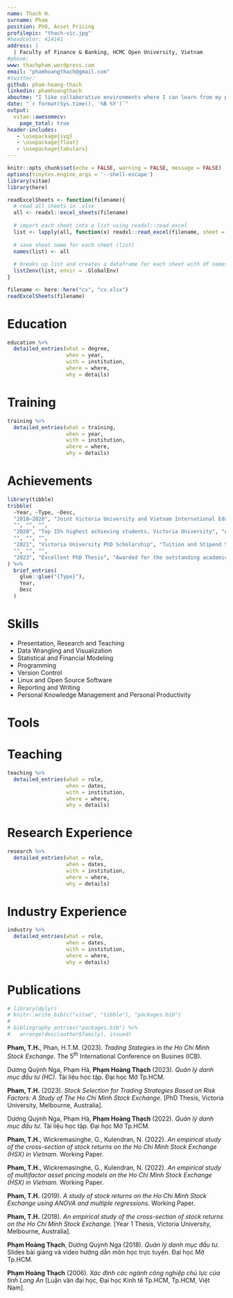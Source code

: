 ```yaml
---
name: Thach H.
surname: Pham
position: PhD, Asset Pricing
profilepic: "thach-vic.jpg"
#headcolor: 414141
address: |
  | Faculty of Finance & Banking, HCMC Open University, Vietnam
#phone: 
www: thachpham.wordpress.com
email: "phamhoangthach@gmail.com"
#twitter: 
github: pham-hoang-thach
linkedin: phamhoangthach
aboutme: "I like collaborative environments where I can learn from my peers. I have worked in a variety of roles ranging from financial  and data analyst to investment officer to researcher and lecturer. I am passionate about education and I believe that none of subject is too complex if the teacher is empathetic and willing to think of new approaches. In my PhD thesis, I have developed a framework for stock selection strategies based on mispricing and smart betas. This framework not only helps in explaining stock returns but also in evaluating the efficiency of stock markets and the performance of trading strategies. I am using Linux and free and open-source softwares. I prefer literate programming, reproducible research, and plain text."
date: "`r format(Sys.time(), '%B %Y')`"
output: 
  vitae::awesomecv:
    page_total: true
header-includes:
   - \usepackage{svg}
   - \usepackage{float}
   - \usepackage{tabularx}
---
```


```r
knitr::opts_chunk$set(echo = FALSE, warning = FALSE, message = FALSE)
options(tinytex.engine_args = '--shell-escape')
library(vitae)
library(here)
```

```r
readExcelSheets <- function(filename){
  # read all sheets in .xlsx 
  all <- readxl::excel_sheets(filename)
  
  # import each sheet into a list using readxl::read_excel
  list <- lapply(all, function(x) readxl::read_excel(filename, sheet = x))
  
  # save sheet name for each sheet (list)
  names(list) <- all
  
  # breaks up list and creates a dataframe for each sheet with df names matching sheet names
  list2env(list, envir = .GlobalEnv)
}
```

```r
filename <- here::here("cv", "cv.xlsx")
readExcelSheets(filename)
```

<!--
# About me

  * I have worked in a variety of roles ranging from financial analyst to investment officer to researcher. I like collaborative environments where I can learn from my peers. 
  * I have a strong background in the finance literature and working knowledge of stock markets.
  * My research interests include asset pricing, portfolio optimisation, market efficiency, and trading strategies. 
 * I am passionate about literate programming and reproducible research. 
 * I prefer $\href{https://plain-text.co/}{\text{plain text}}$ & $\href{https://en.wikipedia.org/wiki/Free_and_open-source_software}{\text{FOSS (Free and open-source software)}}$. 
 -->
 
# Education

```r
education %>% 
  detailed_entries(what = degree,
                   when = year,
                   with = institution,
                   where = where,
                   why = details)
```

# Training

```r
training %>% 
  detailed_entries(what = training,
                   when = year,
                   with = institution,
                   where = where,
                   why = details)
```

# Achievements

```r
library(tibble)
tribble(
  ~Year, ~Type, ~Desc,
  "2018–2020", "Joint Victoria University and Vietnam International Education Development PhD Scholarship (VIED, 911)", "Tuition and Stipend Sponsorship",
  "", "", "",
  "2020", "Top 15% highest achieving students, Victoria University", "Awarded for the outstanding academic achievements",
  "", "", "",
  "2021", "Victoria University PhD Scholarship", "Tuition and Stipend Sponsorship",
  "", "", "",
  "2023", "Excellent PhD Thesis", "Awarded for the outstanding academic achievements",
) %>% 
  brief_entries(
    glue::glue("{Type}"),
    Year, 
    Desc
  )
```

# Skills

  * Presentation, Research and Teaching
  * Data Wrangling and Visualization
  * Statistical and Financial Modeling
  * Programming
  * Version Control
  * Linux and Open Source Software
  * Reporting and Writing
  * Personal Knowledge Management and Personal Productivity

# Tools

\begin{table}[H]
\begin{tabularx}{1\linewidth}{X X X}
\includesvg[width=30pt]{img/R} \href{https://cran.r-project.org/}{R} & \includesvg[width=30pt]{img/debian} \href{https://www.debian.org/}{Debian} & \includesvg[width=30pt]{img/python} \href{https://www.python.org/}{Python} \\
\includesvg[width=30pt]{img/markdown} \href{https://www.markdownguide.org/}{Markdown} & \includesvg[width=30pt]{img/emacs} \href{https://www.gnu.org/software/emacs/}{Emacs} & \includesvg[width=30pt]{img/unicorn} \href{https://orgmode.org/}{Org Mode} \\
\includesvg[width=30pt]{img/latex} \href{https://www.latex-project.org/}{LaTeX}& \includesvg[width=30pt]{img/zotero} \href{https://www.zotero.org/}{Zotero} & \includesvg[width=30pt]{img/git} \href{https://git-scm.com/}{Git}
\end{tabularx}
\end{table}

# Teaching

```r
teaching %>% 
  detailed_entries(what = role,
                   when = dates,
                   with = institution,
                   where = where,
                   why = details)
```

# Research Experience

```r
research %>% 
  detailed_entries(what = role,
                   when = dates,
                   with = institution,
                   where = where,
                   why = details)
```


# Industry Experience

```r
industry %>% 
  detailed_entries(what = role,
                   when = dates,
                   with = institution,
                   where = where,
                   why = details)
```


# Publications

```r
# library(dplyr)
# knitr::write_bib(c("vitae", "tibble"), "packages.bib")
# 
# bibliography_entries("packages.bib") %>%
#   arrange(desc(author$family), issued)
```

<!-- \setlength{\leftskip}{0cm} -->
<!-- **2023** -->

<!--\setlength{\leftskip}{1cm}-->
**Pham, T.H.**, Phan, H.T.M. (2023). *Trading Stategies in the Ho Chi Minh Stock Exchange*. The 5^th^ International Conference on Busines (ICB).

<!--\setlength{\leftskip}{1cm}-->
Dương Quỳnh Nga, Phạm Hà, **Phạm Hoàng Thạch** (2023). *Quản lý danh mục đầu tư (HC)*. Tài liệu học tập. Đại học Mở Tp.HCM.

<!--\setlength{\leftskip}{1cm}-->
**Pham, T.H.** (2023). *Stock Selection for Trading Strategies Based on Risk Factors: A Study of The Ho Chi Minh Stock Exchange*. [PhD Thesis, Victoria University, Melbourne, Australia].

<!--\setlength{\leftskip}{1cm}-->
Dương Quỳnh Nga, Phạm Hà, **Phạm Hoàng Thạch** (2022). *Quản lý danh mục đầu tư*. Tài liệu học tập. Đại học Mở Tp.HCM. 

<!--\setlength{\leftskip}{1cm}-->
**Pham, T.H.**, Wickremasinghe, G., Kulendran, N. (2022). *An empirical study of the cross-section of stock returns on the Ho Chi Minh Stock Exchange (HSX) in Vietnam.* Working Paper.

<!--\setlength{\leftskip}{1cm}-->
**Pham, T.H.**, Wickremasinghe, G., Kulendran, N. (2022). *An empirical study of multifactor asset pricing models on the Ho Chi Minh Stock Exchange (HSX) in Vietnam.* Working Paper.

<!--\setlength{\leftskip}{1cm}-->
**Pham, T.H.** (2019). *A study of stock returns on the Ho Chi Minh Stock Exchange using ANOVA and multiple regressions.* Working Paper.

<!--\setlength{\leftskip}{1cm}-->
**Pham, T.H.** (2018). *An empirical study of the cross-section of stock returns on the Ho Chi Minh Stock Exchange.* [Year 1 Thesis, Victoria University, Melbourne, Australia]. 

<!--\setlength{\leftskip}{1cm}-->
**Phạm Hoàng Thạch**, Dương Quỳnh Nga (2018). *Quản lý danh mục đầu tư*. Slides bài giảng và video hướng dẫn môn học trực tuyến. Đại học Mở Tp.HCM. 

<!--\setlength{\leftskip}{1cm}-->
**Phạm Hoàng Thạch** (2006). *Xác định các ngành công nghiệp chủ lực của tỉnh Long An* [Luận văn đại học, Đại học Kinh tế Tp.HCM, Tp.HCM, Việt Nam]. 
